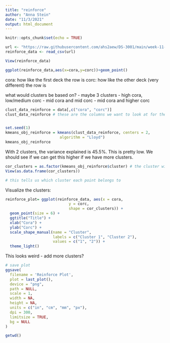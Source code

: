 ```yaml
---
title: "reinforce"
author: "Anna Stein"
date: "11/3/2021"
output: html_document
---
```


```r
knitr::opts_chunk$set(echo = TRUE)  
```

```r
url <- "https://raw.githubusercontent.com/ahs2aew/DS-3001/main/week-11-reinforcement-lab/data-frame.csv"
reinforce_data <- read_csv(url)

View(reinforce_data)
```

```r
ggplot(reinforce_data,aes(x=cora,y=corc))+geom_point()
```
cora: how like the first deck the row is
corc: how like the other deck (very different) the row is 



what would clusters be based on? 
- maybe 3 clusters
     - high cora, low/medium corc
     - mid cora and mid corc
     - mid cora and higher corc 
     
```r
clust_data_reinforce = data[,c("cora", "corc")]
clust_data_reinforce # these are the columns we want to look at for the clustering 


set.seed(1)
kmeans_obj_reinforce = kmeans(clust_data_reinforce, centers = 2, 
                        algorithm = "Lloyd") 
kmeans_obj_reinforce
```
With 2 clusters, the variance explained is 45.5%. This is pretty low. We should see if we can get this higher if we have more clusters. 


```r
cor_clusters = as.factor(kmeans_obj_reinforce$cluster) # the cluster will be the factor: either 1 or 2
View(as.data.frame(cor_clusters))

# this tells us which cluster each point belongs to 
```


Visualize the clusters: 
```r
reinforce_plot= ggplot(reinforce_data, aes(x = cora, 
                            y = corc,
                            shape = cor_clusters)) + 
  geom_point(size = 6) +
  ggtitle("Title") +
  xlab("Cora") +
  ylab("Corc") +
  scale_shape_manual(name = "Cluster", 
                     labels = c("Cluster 1", "Cluster 2"),
                     values = c("1", "2")) +
  theme_light()
```
This looks weird - add more clusters?

```r
# save plot
ggsave(
  filename = 'Reinforce Plot',
  plot = last_plot(),  
  device = "png",
  path = NULL,
  scale = 1,
  width = NA,
  height = NA,
  units = c("in", "cm", "mm", "px"),
  dpi = 300,
  limitsize = TRUE,
  bg = NULL
)
```
```r
getwd()

```



